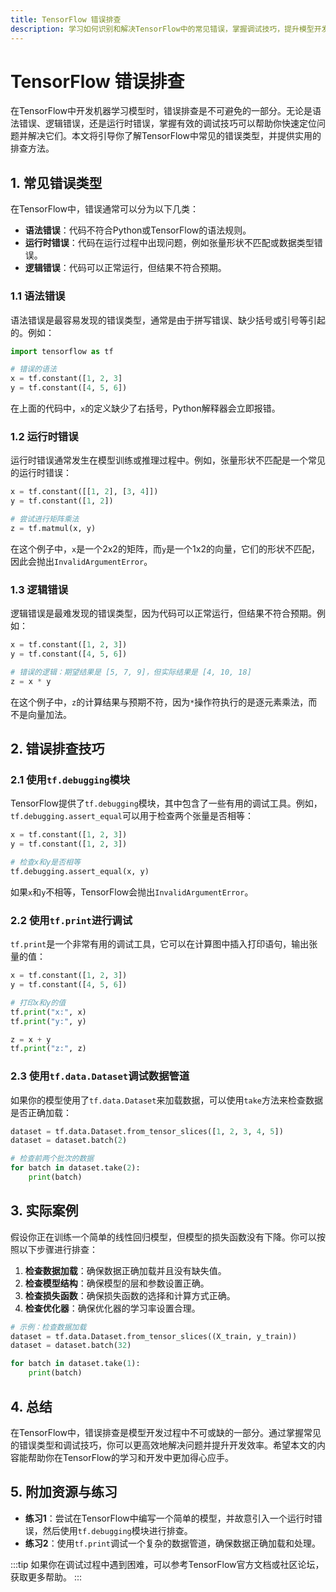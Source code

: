 ```yaml
---
title: TensorFlow 错误排查
description: 学习如何识别和解决TensorFlow中的常见错误，掌握调试技巧，提升模型开发效率。
---
```


# TensorFlow 错误排查

在TensorFlow中开发机器学习模型时，错误排查是不可避免的一部分。无论是语法错误、逻辑错误，还是运行时错误，掌握有效的调试技巧可以帮助你快速定位问题并解决它们。本文将引导你了解TensorFlow中常见的错误类型，并提供实用的排查方法。

## 1. 常见错误类型

在TensorFlow中，错误通常可以分为以下几类：

- **语法错误**：代码不符合Python或TensorFlow的语法规则。
- **运行时错误**：代码在运行过程中出现问题，例如张量形状不匹配或数据类型错误。
- **逻辑错误**：代码可以正常运行，但结果不符合预期。

### 1.1 语法错误

语法错误是最容易发现的错误类型，通常是由于拼写错误、缺少括号或引号等引起的。例如：

```python
import tensorflow as tf

# 错误的语法
x = tf.constant([1, 2, 3]
y = tf.constant([4, 5, 6])
```

在上面的代码中，`x`的定义缺少了右括号，Python解释器会立即报错。

### 1.2 运行时错误

运行时错误通常发生在模型训练或推理过程中。例如，张量形状不匹配是一个常见的运行时错误：

```python
x = tf.constant([[1, 2], [3, 4]])
y = tf.constant([1, 2])

# 尝试进行矩阵乘法
z = tf.matmul(x, y)
```

在这个例子中，`x`是一个2x2的矩阵，而`y`是一个1x2的向量，它们的形状不匹配，因此会抛出`InvalidArgumentError`。

### 1.3 逻辑错误

逻辑错误是最难发现的错误类型，因为代码可以正常运行，但结果不符合预期。例如：

```python
x = tf.constant([1, 2, 3])
y = tf.constant([4, 5, 6])

# 错误的逻辑：期望结果是 [5, 7, 9]，但实际结果是 [4, 10, 18]
z = x * y
```

在这个例子中，`z`的计算结果与预期不符，因为`*`操作符执行的是逐元素乘法，而不是向量加法。

## 2. 错误排查技巧

### 2.1 使用`tf.debugging`模块

TensorFlow提供了`tf.debugging`模块，其中包含了一些有用的调试工具。例如，`tf.debugging.assert_equal`可以用于检查两个张量是否相等：

```python
x = tf.constant([1, 2, 3])
y = tf.constant([1, 2, 3])

# 检查x和y是否相等
tf.debugging.assert_equal(x, y)
```

如果`x`和`y`不相等，TensorFlow会抛出`InvalidArgumentError`。

### 2.2 使用`tf.print`进行调试

`tf.print`是一个非常有用的调试工具，它可以在计算图中插入打印语句，输出张量的值：

```python
x = tf.constant([1, 2, 3])
y = tf.constant([4, 5, 6])

# 打印x和y的值
tf.print("x:", x)
tf.print("y:", y)

z = x + y
tf.print("z:", z)
```

### 2.3 使用`tf.data.Dataset`调试数据管道

如果你的模型使用了`tf.data.Dataset`来加载数据，可以使用`take`方法来检查数据是否正确加载：

```python
dataset = tf.data.Dataset.from_tensor_slices([1, 2, 3, 4, 5])
dataset = dataset.batch(2)

# 检查前两个批次的数据
for batch in dataset.take(2):
    print(batch)
```

## 3. 实际案例

假设你正在训练一个简单的线性回归模型，但模型的损失函数没有下降。你可以按照以下步骤进行排查：

1. **检查数据加载**：确保数据正确加载并且没有缺失值。
2. **检查模型结构**：确保模型的层和参数设置正确。
3. **检查损失函数**：确保损失函数的选择和计算方式正确。
4. **检查优化器**：确保优化器的学习率设置合理。

```python
# 示例：检查数据加载
dataset = tf.data.Dataset.from_tensor_slices((X_train, y_train))
dataset = dataset.batch(32)

for batch in dataset.take(1):
    print(batch)
```

## 4. 总结

在TensorFlow中，错误排查是模型开发过程中不可或缺的一部分。通过掌握常见的错误类型和调试技巧，你可以更高效地解决问题并提升开发效率。希望本文的内容能帮助你在TensorFlow的学习和开发中更加得心应手。

## 5. 附加资源与练习

- **练习1**：尝试在TensorFlow中编写一个简单的模型，并故意引入一个运行时错误，然后使用`tf.debugging`模块进行排查。
- **练习2**：使用`tf.print`调试一个复杂的数据管道，确保数据正确加载和处理。

:::tip
如果你在调试过程中遇到困难，可以参考TensorFlow官方文档或社区论坛，获取更多帮助。
:::